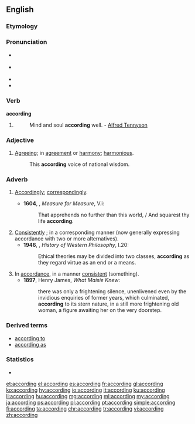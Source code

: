 ==English==

===Etymology===
{{suffix|accord|ing}}

===Pronunciation===
* {{a|RP}} {{IPA|/əˈkɔːdɪŋ/}}
* {{a|US}} {{IPA|/ə.ˈkɔɹd.ɪŋ/}}
* {{audio|en-us-according.ogg|Audio (US)|lang=en}}
* {{hyphenation|ac|cord|ing|lang=en}}

===Verb===
'''according'''

# {{present participle of|accord}}
#: Mind and soul '''according''' well. - [[w:Alfred Tennyson|Alfred Tennyson]]

===Adjective===
{{en-adj}}

# [[agreeing|Agreeing]]; in [[agreement]] or [[harmony]]; [[harmonious]].
#: This '''according''' voice of national wisdom.

===Adverb===
{{en-adv}}

# {{context|obsolete|lang=en}} [[accordingly|Accordingly]]; [[correspondingly]]. {{defdate|16th-17th c.}}
#* '''1604''', {{w|William Shakespeare}}, ''Measure for Measure'', V.i:
#*: That apprehends no further than this world, / And squarest thy life '''according'''.
# [[consistently|Consistently]] {{term|as}}; in a corresponding manner (now generally expressing accordance with two or more alternatives). {{defdate|from 16th c.}}
#* '''1946''', {{w|Bertrand Russell}}, ''History of Western Philosophy'', I.20:
#*: Ethical theories may be divided into two classes, '''according''' as they regard virtue as an end or a means.
# In [[accordance]], in a manner [[consistent]] {{term|to}} (something). {{defdate|from 16th c.}}
#* '''1897''', Henry James, ''What Maisie Knew'':
#*: there was only a frightening silence, unenlivened even by the invidious enquiries of former years, which culminated, '''according''' to its stern nature, in a still more frightening old woman, a figure awaiting her on the very doorstep.

===Derived terms===
* [[according to]]
* [[according as]]

===Statistics===
* {{rank|drew|strength|opinion|597|according|walked|office|government}}

[[et:according]]
[[el:according]]
[[es:according]]
[[fr:according]]
[[gl:according]]
[[ko:according]]
[[hy:according]]
[[io:according]]
[[it:according]]
[[ku:according]]
[[li:according]]
[[hu:according]]
[[mg:according]]
[[ml:according]]
[[my:according]]
[[ja:according]]
[[ps:according]]
[[pl:according]]
[[pt:according]]
[[simple:according]]
[[fi:according]]
[[ta:according]]
[[chr:according]]
[[tr:according]]
[[vi:according]]
[[zh:according]]